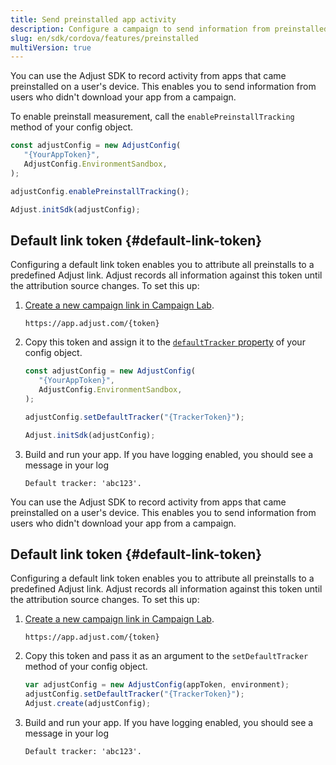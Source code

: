 ```yaml
---
title: Send preinstalled app activity
description: Configure a campaign to send information from preinstalled apps.
slug: en/sdk/cordova/features/preinstalled
multiVersion: true
---
```


<SdkVersion version="v5">

You can use the Adjust SDK to record activity from apps that came preinstalled on a user's device. This enables you to send information from users who didn't download your app from a campaign.

To enable preinstall measurement, call the `enablePreinstallTracking` method of your config object.

```js
const adjustConfig = new AdjustConfig(
   "{YourAppToken}",
   AdjustConfig.EnvironmentSandbox,
);

adjustConfig.enablePreinstallTracking();

Adjust.initSdk(adjustConfig);
```

## Default link token {#default-link-token}

Configuring a default link token enables you to attribute all preinstalls to a predefined Adjust link. Adjust records all information against this token until the attribution source changes. To set this up:

1. [Create a new campaign link in Campaign Lab](https://help.adjust.com/en/article/links).

   ```text
   https://app.adjust.com/{token}
   ```

2. Copy this token and assign it to the [`defaultTracker` property](/en/sdk/cordova/configuration#set-default-link-token) of your config object.

   ```js
   const adjustConfig = new AdjustConfig(
      "{YourAppToken}",
      AdjustConfig.EnvironmentSandbox,
   );

   adjustConfig.setDefaultTracker("{TrackerToken}");

   Adjust.initSdk(adjustConfig);
   ```

3. Build and run your app. If you have logging enabled, you should see a message in your log

   ```text
   Default tracker: 'abc123'.
   ```

</SdkVersion>

<SdkVersion version="v4">

You can use the Adjust SDK to record activity from apps that came preinstalled on a user's device. This enables you to send information from users who didn't download your app from a campaign.

## Default link token {#default-link-token}

Configuring a default link token enables you to attribute all preinstalls to a predefined Adjust link. Adjust records all information against this token until the attribution source changes. To set this up:

1. [Create a new campaign link in Campaign Lab](https://help.adjust.com/en/article/links).

   ```text
   https://app.adjust.com/{token}
   ```

2. Copy this token and pass it as an argument to the `setDefaultTracker` method of your config object.

   ```js
   var adjustConfig = new AdjustConfig(appToken, environment);
   adjustConfig.setDefaultTracker("{TrackerToken}");
   Adjust.create(adjustConfig);
   ```

3. Build and run your app. If you have logging enabled, you should see a message in your log

   ```text
   Default tracker: 'abc123'.
   ```

</SdkVersion>
